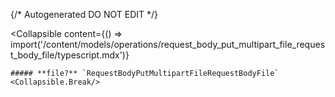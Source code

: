 {/* Autogenerated DO NOT EDIT  */}

<Collapsible
    content={() => import('/content/models/operations/request_body_put_multipart_file_request_body_file/typescript.mdx')}
>
    ##### **file?** `RequestBodyPutMultipartFileRequestBodyFile`
    <Collapsible.Break/>
</Collapsible>

